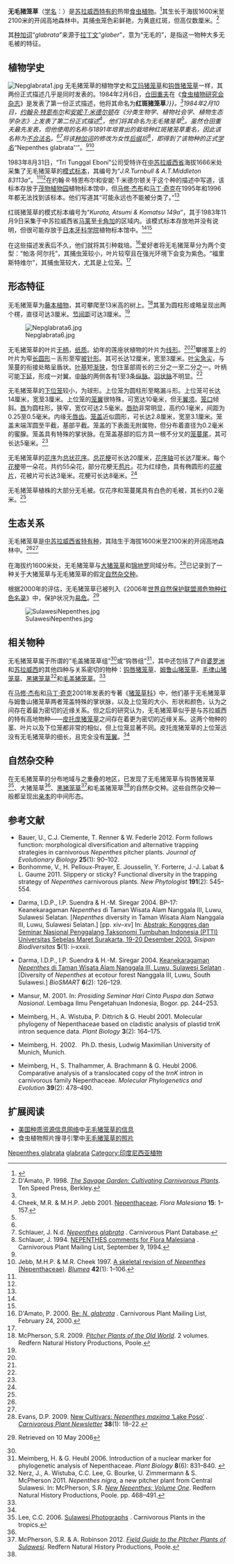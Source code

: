 {{noteTA
|G1=Carnivorous Plant
}}

{{Speciesbox
|image = Nepglabrata9.jpg
|image_caption = 无毛猪笼草的上位笼
|status = VU
|status_system = iucn2.3
|taxon=Nepenthes glabrata
|authority = [[John_R._Turnbull|J.R.Turnbull]] & [[Anne_T._Middleton|A.T.Middleton]] (1984)<ref name="glabrata">{{cite journal | title=Three new ''Nepenthes'' from Sulawesi Tengah | author=Turnbull, J.R. & A.T. Middleton | journal=''Reinwardtia'' | year=1984 | volume=10 | issue=2 | pages=107–111}}</ref>
|synonyms = *''Nepenthes glabratus''<br><small>[[约翰·R·特恩布尔|J.R.Turnbull]] & [[安妮·T·米德尔顿|A.T.Middleton]] (1984)<ref name=glabrata /></small><br><small>[original spelling]</small>
*''[[红斑猪笼草|Nepenthes rubromaculata]]''<br><small>''auct. non'' Hort.[[维奇苗圃|Veitch]] ''ex'' Wilson:<br>[[仓田重夫|Sh.Kurata]] (1984)<ref name=Kurata>Kurata, S. 1984. New species of ''Nepenthes'' from Sulawesi, Indonesia. ''[[食虫植物研究会杂志|Journal of Insectivorous Plant Society]]'' '''35'''(2): 41–44.</ref>''[[不合法名|nom.illeg.]]''</small>
}}

'''无毛猪笼草'''（[[学名|学名]]：''{{lang|la|Nepenthes glabrata}}''）是[[苏拉威西|苏拉威西]][[特有种|特有的]]热带[[食虫植物|食虫植物]]。<ref name="夏洛特2007">{{cite book | title=[[食蟲植物觀賞&栽培圖鑑|食蟲植物觀賞&栽培圖鑑]] | publisher=商周出版 | author=夏洛特 | year=2007 | location=台北 | pages=56 | isbn=978-986-124-850-9}}</ref>其生长于海拔1600米至2100米的开阔高地森林中。其捕虫笼色彩鲜艳，为黄底红斑，但高仅数厘米。<ref name=DAmato>D'Amato, P. 1998. ''[[野性花园：食虫植物栽培|The Savage Garden: Cultivating Carnivorous Plants]]''. Ten Speed Press, Berkley.</ref>

其[[种加词|种加词]]“''glabrata''”来源于[[拉丁文|拉丁文]]“''glaber''”，意为“无毛的”，是指这一物种大多无毛被的特征。

== 植物学史 ==
[[File:Nepglabrata1.jpg|thumb]]
无毛猪笼草的植物学史和[[艾玛猪笼草|艾玛猪笼草]]{{small|（''N. eymae''）}}和[[钩唇猪笼草|钩唇猪笼草]]{{small|（''N. hamata''）}}一样，其两份正式描述几乎是同时发表的。1984年2月6日，[[仓田重夫|仓田重夫]]在《[[食虫植物研究会杂志|食虫植物研究会杂志]]》是发表了第一份正式描述，他将其命名为'''红斑猪笼草'''{{small|（'''''N. rubromaculata}}''）}}。<ref name=Kurata />1984年2月10日，[[约翰·R·特恩布尔|约翰·R·特恩布尔]]{{small|（John R. Turnbull）}}和[[安妮·T·米德尔顿|安妮·T·米德尔顿]]{{small|（Anne T. Middleton）}}在《分类生物学、植物社会学、植物生态学杂志》{{small|（Reinwardtia）}}上发表了第二份正式描述<ref name=C&J>Cheek, M.R. & M.H.P. Jebb 2001. [[猪笼草科_(2001年专著)|Nepenthaceae]]. ''Flora Malesiana'' '''15''': 1–157.</ref>，他们将其命名为无毛猪笼草{{small|（''N. glabratus''）}}<ref name=glabrata />。虽然仓田重夫最先发表，但他使用的名称与1891年培育出的栽培种红斑猪笼草{{small|（''N. × rubromaculata''）}}重名，因此该名称为[[不合法名|不合法名]]。<ref name=C&J /><ref name=Schlauer>Schlauer, J. N.d. [http://www.omnisterra.com/bot/cp_home.cgi?name=Nepenthes+glabrata ''Nepenthes glabrata''] {{Wayback|url=http://www.omnisterra.com/bot/cp_home.cgi?name=Nepenthes+glabrata |date=20110617120554 }}. Carnivorous Plant Database.</ref>将该[[种加词|种加词]]的修改为女性[[后缀|后缀]]后<ref name=email>Schlauer, J. 1994. [http://www.omnisterra.com/botany/cp/list/cp94alld/2354.htm NEPENTHES comments for Flora Malesiana] {{Wayback|url=http://www.omnisterra.com/botany/cp/list/cp94alld/2354.htm |date=20110617120533 }}. Carnivorous Plant Mailing List, September 9, 1994.</ref>，即得到了该物种的正式[[学名|学名]]“''Nepenthes glabrata''”。<ref name=C&J /><ref name=J&C>Jebb, M.H.P. & M.R. Cheek 1997. [[猪笼草属（猪笼草科）的框架性修订|A skeletal revision of ''Nepenthes'' (Nepenthaceae)]]. ''[[布卢姆－植物分类学与植物地理学杂志|Blumea]]'' '''42'''(1): 1–106.</ref>

1983年8月31日，“Tri Tunggal Eboni”公司受特许在[[中苏拉威西省|中苏拉威西省]]海拔1666米处{{coord|1|33|S|120|55|E|scale:250000}}采集了无毛猪笼草的[[模式标本|模式标本]]，其编号为“''J.R.Turnbull & A.T.Middleton 83113a‍''”。<ref name=C&J /><ref name=Schlauer />在约翰·R·特恩布尔和安妮·T·米德尔顿关于这个种的描述中写道，该标本存放于[[茂物植物园|茂物植物园]]植物标本馆{{small|（BO）}}中，但[[马修·杰布|马修·杰布]]和[[马丁·奇克|马丁·奇克]]在1995年和1996年都无法找到该标本。他们写道其“可能永远也不能被分类了。”<ref name=C&J />

红斑猪笼草的模式标本编号为“''Kurata, Atsumi & Komatsu 149a''”，其于1983年11月9日采集于中苏拉威西省[[马莱_(印度尼西亚)|马莱]]{{small|（Malei）}}至[[卡角加|卡角加]]{{small|（Kajoga）}}的区域内。该模式标本存放地并没有说明，但很可能存放于[[日本牙科学院|日本牙科学院]]植物标本馆{{small|（NDC）}}中。<ref name=C&J /><ref name=Schlauer />

在这些描述发表后不久，他们就将其引种栽培。<ref name=cultivation>D'Amato, P. 2000. [http://carnivorousplants.org/cplist/MsgDetails.php?id=14261 Re: ''N. glabrata''] {{webarchive|url=https://web.archive.org/web/20110725142804/http://carnivorousplants.org/cplist/MsgDetails.php?id=14261 |date=2011-07-25 }}. Carnivorous Plant Mailing List, February 24, 2000.</ref>爱好者将无毛猪笼草分为两个变型：“帕洛·阿尔托{{small|（Palo Alto）}}”，其捕虫笼较小，叶片较窄且在强光环境下会变为紫色。“福里斯特维尔{{small|（Forestville）}}”，其捕虫笼较大，尤其是上位笼。<ref name=cultivation />

== 形态特征 ==
无毛猪笼草为[[藤本植物|藤本植物]]，其可攀爬至13米高的树上。<ref name=McPherson>McPherson, S.R. 2009. ''[[旧大陆的猪笼草|Pitcher Plants of the Old World]]''. 2 volumes. Redfern Natural History Productions, Poole.</ref>其茎为圆柱形或略呈现出两个楞，直径可达3厘米。[[节间距|节间距]]可达3厘米。<ref name=C&J />

[[File:Nepglabrata6.jpg|thumb]]

无毛猪笼草的叶片[[wikt:无柄|无柄]]，[[wikt:纸质|纸质]]。幼年的莲座状植物的叶片为[[wikt:线形|线形]]。<ref name=glabrata /><ref name=DAmato />攀援茎上的叶片为窄[[wikt:长圆形|长圆形]]－舌形至窄[[wikt:披针形|披针形]]。其可长达12厘米，宽至3厘米。[[叶尖|叶尖]][[wikt:急尖|急尖]]，与笼蔓的衔接处略呈盾状。[[叶基|叶基]]短[[wikt:渐狭|渐狭]]，包住茎部周长的三分之一至二分之一。叶柄可能[[wikt:下延|下延]]，形成一对翼。[[中脉|中脉]]的两侧各有1至3条[[纵脉|纵脉]]。[[羽状脉|羽状脉]]不明显。<ref name=C&J />

{{double image|right|Nepglabrata5.jpg|200|Nepglabrata7.jpg|200|无毛猪笼草的下位笼（左）及上位笼（右）}}

无毛猪笼草的[[下位捕虫笼|下位笼]]较小，为球形。上位笼为圆柱形至略漏斗形。上位笼可长达14厘米，宽至3厘米。上位笼的[[笼翼|笼翼]]很特殊，可宽达10毫米，但无[[翼须|翼须]]。[[笼口|笼口]]倾斜。[[猪笼草#唇|唇]]为圆柱形，狭窄，宽仅可达2.5毫米。[[唇肋|唇肋]]非常明显，高约0.1毫米，间距为0.25至0.5毫米。内缘无[[唇齿|唇齿]]。[[笼盖|笼盖]]近似圆形，可长达2.8厘米，宽至3.1厘米。笼盖末端浑圆至平截，基部平截。笼盖的下表面无附属物，但分布着直径为0.2毫米的蜜腺。笼盖具有特殊的掌状脉。在笼盖基部的后方具一根不分叉的[[笼蔓尾|笼蔓尾]]，其可长达5毫米。<ref name=C&J />

无毛猪笼草的[[花序|花序]]为[[总状花序|总状花序]]。[[总花梗|总花梗]]可长达20厘米，[[花序轴|花序轴]]可长达7厘米。每个[[花梗|花梗]]带一朵花，共约55朵花，部分花梗无[[苞片|苞片]]。花为红绿色，具有椭圆形的[[花被片|花被片]]，花被片可长达3毫米。花梗可长达8毫米。<ref name=C&J />

无毛猪笼草植株的大部分无毛被。仅花序和笼蔓尾具有白色的毛被，其长约0.2毫米。<ref name=C&J />

== 生态关系 ==
无毛猪笼草是[[中苏拉威西省|中苏拉威西省]][[特有种|特有种]]，其陆生于海拔1600米至2100米的开阔‍‍高地森林中。<ref name=C&J /><ref name=McPherson />

在海拔约1600米处，无毛猪笼草与[[大猪笼草|大猪笼草]]{{small|（''N. maxima''）}}和[[锦地罗|锦地罗]]{{small|（''Drosera burmannii''）}}同域分布。<ref name=Evans>Evans, D.P. 2009. [http://www.carnivorousplants.org/cpn/Species/v38n1p12_22.html#Poso New Cultivars: ''Nepenthes maxima'' ‘Lake Poso’] {{Wayback|url=http://www.carnivorousplants.org/cpn/Species/v38n1p12_22.html#Poso |date=20170707011745 }}. ''[[食虫植物通讯|Carnivorous Plant Newsletter]]'' '''38'''(1): 18–22.</ref>已记录到了一种关于大猪笼草与无毛猪笼草的假定[[自然杂交种|自然杂交种]]。

根据2000年的评估，无毛猪笼草已被列入《2006年[[世界自然保护联盟濒危物种红色名录|世界自然保护联盟濒危物种红色名录]]》中，保护状况为[[易危物种|易危]]。<ref name=IUCN>{{IUCN2010|assessors=Clarke, C.M., R. Cantley, J. Nerz, H. Rischer & A. Witsuba|year=2000|id=39662|title=Nepenthes glabrata|version=2010.3}} Retrieved on 10 May 2006</ref>

[[Image:SulawesiNepenthes.jpg|thumb]]

== 相关物种 ==
无毛猪笼草属于所谓的“毛盖猪笼草组”{{small|（''N. tentaculata'' group）}}<ref name=C&J />或“钩唇组”{{small|（''Hamata'' group）}}<ref name=M&H>Meimberg, H. & G. Heubl 2006. Introduction of a nuclear marker for phylogenetic analysis of Nepenthaceae. ''Plant Biology'' '''8'''(6): 831–840. {{DOI|10.1055/s-2006-924676}}</ref>，其中还包括了产自[[婆罗洲|婆罗洲]]和[[苏拉威西|苏拉威西]]的其他四种与关系密切的物种：[[钩唇猪笼草|钩唇猪笼草]]、[[姆鲁山猪笼草|姆鲁山猪笼草]]{{small|（''N. muluensis''）}}、[[毛律山猪笼草|毛律山猪笼草]]{{small|（''N. murudensis''）}}、[[黑猪笼草|黑猪笼草]]{{small|（''N. nigra''）}}<ref name=nigra>Nerz, J., A. Wistuba, C.C. Lee, G. Bourke, U. Zimmermann & S. McPherson 2011. ''Nepenthes nigra'', a new pitcher plant from Central Sulawesi. In: McPherson, S.R. ''[[新猪笼草：卷一|New Nepenthes: Volume One]]''. Redfern Natural History Productions, Poole. pp. 468–491.</ref>和[[毛盖猪笼草|毛盖猪笼草]]{{small|（''N. tentaculata''）}}。<ref name=M&H />

在[[马修·杰布|马修·杰布]]和[[马丁·奇克|马丁·奇克]]2001年发表的专著《[[猪笼草科_(2001年专著)|猪笼草科]]》中，他们基于无毛猪笼草与姆鲁山猪笼草两者笼盖特殊的掌状脉，以及上位笼的大小、形状和颜色，认为之间存在着最为密切的近缘关系。但之后的研究认为，无毛猪笼草似乎是与苏拉威西的特有高地物种——[[皮托庞猪笼草|皮托庞猪笼草]]{{small|（''N. pitopangii''）}}之间存在着更为密切的近缘关系。这两个物种的茎、叶片以及下位笼都非常的相似，但上位笼显著不同。皮托庞猪笼草的上位笼远没有无毛猪笼草的细长，且完全没有[[笼翼|笼翼]]。<ref name=McPherson />

== 自然杂交种 ==
在无毛猪笼草的分布地域与之重叠的地区，已发现了‍无毛猪笼草与钩唇猪笼草<ref>Lee, C.C. 2006. [http://pitcherplants.proboards34.com/index.cgi?board=nepwild&action=display&thread=1165243618&page=1#1165243618 Sulawesi Photographs] {{webarchive|url=https://web.archive.org/web/20070927194320/http://pitcherplants.proboards34.com/index.cgi?board=nepwild&action=display&thread=1165243618&page=1 |date=2007-09-27 }}. Carnivorous Plants in the tropics.</ref>、大猪笼草<ref name=McPherson />、[[黑猪笼草|黑猪笼草]]<ref name=M&A2012>McPherson, S.R. & A. Robinson 2012. ''[[苏拉威西的猪笼草野外指南|Field Guide to the Pitcher Plants of Sulawesi]]''. Redfern Natural History Productions, Poole.</ref>和毛盖猪笼草<ref name=McPherson />的自然杂交种。这些自然杂交种一般都呈现出[[亲本|亲本]]的中间形态。

== 参考文献 ==
{{reflist|2}}
{{refbegin|2}}
* Bauer, U., C.J. Clemente, T. Renner & W. Federle 2012. Form follows function: morphological diversification and alternative trapping strategies in carnivorous ''Nepenthes'' pitcher plants. ''Journal of Evolutionary Biology'' '''25'''(1): 90–102. {{DOI|10.1111/j.1420-9101.2011.02406.x}}
* Bonhomme, V., H. Pelloux-Prayer, E. Jousselin, Y. Forterre, J.-J. Labat & L. Gaume 2011. Slippery or sticky? Functional diversity in the trapping strategy of ''Nepenthes'' carnivorous plants. ''New Phytologist'' '''191'''(2): 545–554. {{DOI|10.1111/j.1469-8137.2011.03696.x}}
* {{id icon}} Darma, I.D.P., I.P. Suendra & H.-M. Siregar 2004. BP-17: Keanekaragaman ''Nepenthes'' di Taman Wisata Alam Nanggala III, Luwu, Sulawesi Selatan. [''Nepenthes'' diversity in Taman Wisata Alam Nanggala III, Luwu, Sulawesi Selatan.] [pp. xiv–xv] In: [http://biodiversitas.mipa.uns.ac.id/D/D0501/D050108.pdf Abstrak: Konggres dan Seminar Nasional Penggalang Taksonomi Tumbuhan Indonesia (PTTI) Universitas Sebelas Maret Surakarta, 19-20 Desember 2003.] {{Wayback|url=http://biodiversitas.mipa.uns.ac.id/D/D0501/D050108.pdf |date=20130102192930 }} ''Sisipan Biodiversitas'' '''5'''(1): i–xxxii. <!--http://www.webcitation.org/6JOBYLGbQ-->
* {{id icon}} Darma, I.D.P., I.P. Suendra & H.-M. Siregar 2004. [http://biosmart.mipa.uns.ac.id/index.php/biosmart/article/download/179/139 Keanekaragaman ''Nepenthes'' di Taman Wisata Alam Nanggala III, Luwu, Sulawesi Selatan] {{Wayback|url=http://biosmart.mipa.uns.ac.id/index.php/biosmart/article/download/179/139 |date=20190221061431 }}. [Diversity of ''Nepenthes'' at ecotour forest Nanggala III, Luwu, South Sulawesi.] ''BioSMART'' '''6'''(2): 126–129. <!--http://www.webcitation.org/6JOD3MKmF-->
* {{id icon}} Mansur, M. 2001. {{PDFlink|[http://elib.pdii.lipi.go.id/katalog/index.php/searchkatalog/downloadDatabyId/1286/1286.pdf Koleksi ''Nepenthes'' di Herbarium Bogoriense: prospeknya sebagai tanaman hias.]}} In: ''Prosiding Seminar Hari Cinta Puspa dan Satwa Nasional''. Lembaga Ilmu Pengetahuan Indonesia, Bogor. pp. 244–253.
* Meimberg, H., A. Wistuba, P. Dittrich & G. Heubl 2001. Molecular phylogeny of Nepenthaceae based on cladistic analysis of plastid trnK intron sequence data. ''Plant Biology'' '''3'''(2): 164–175. {{DOI|10.1055/s-2001-12897}}
* {{de icon}} Meimberg, H. 2002. {{PDFlink|[http://edoc.ub.uni-muenchen.de/1078/1/Meimberg_Harald.pdf Molekular-systematische Untersuchungen an den Familien Nepenthaceae und Ancistrocladaceae sowie verwandter Taxa aus der Unterklasse Caryophyllidae s. l..]}} Ph.D. thesis, Ludwig Maximilian University of Munich, Munich.
* Meimberg, H., S. Thalhammer, A. Brachmann & G. Heubl 2006. Comparative analysis of a translocated copy of the ''trnK'' intron in carnivorous family Nepenthaceae. ''Molecular Phylogenetics and Evolution'' '''39'''(2): 478–490. {{DOI|10.1016/j.ympev.2005.11.023}}
{{refend}}

== 扩展阅读 ==
{{refbegin|2}}
* [[美国种质资源信息网络|美国种质资源信息网络]]中[https://web.archive.org/web/20081013220725/http://www.ars-grin.gov/cgi-bin/npgs/html/taxon.pl?431467 无毛猪笼草的信息]
* 食虫植物照片搜寻引擎中[https://web.archive.org/web/20110519041715/http://cpphotofinder.com/nepenthes-glabrata-603.html 无毛猪笼草的照片]
{{commons-inline|Nepenthes glabrata|无毛猪笼草}}
{{wikispecies-inline|Nepenthes glabrata|无毛猪笼草}}
{{refend}}

{{猪笼草属}}
{{Taxonbar|from=Q4912159}}

[[Category:亚洲食虫植物|Nepenthes glabrata]]
[[Category:猪笼草属|glabrata]]
[[Category:印度尼西亚植物|Category:印度尼西亚植物]]